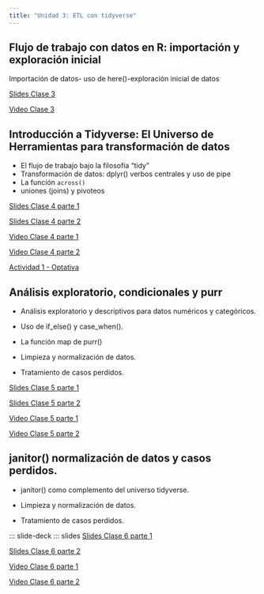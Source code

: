 ```yaml
---
title: "Unidad 3: ETL con tidyverse" 
---
```


## Flujo de trabajo con datos en R: importación y exploración inicial

Importación de datos- uso de here()-exploración inicial de datos

::: slide-deck
::: slides
[Slides Clase 3](materiales/slides/clase_3.qmd)
:::

::: video
[Video Clase 3]()
:::
:::

## Introducción a Tidyverse: El Universo de Herramientas para transformación de datos

-	El flujo de trabajo bajo la filosofía “tidy” 
-	Transformación de datos: dplyr() verbos centrales y uso de pipe 
-	La función `across()`
-	uniones (joins) y pivoteos


::: slide-deck
::: slides
[Slides Clase 4 parte 1](materiales/slides/clase_4_parte_1.qmd)
:::

::: slides
[Slides Clase 4 parte 2](materiales/slides/clase_4_parte_2.qmd)
:::

::: video
[Video Clase 4 parte 1]()
:::

::: video
[Video Clase 4 parte 2]()
:::
:::

::: exam
[Actividad 1 - Optativa](exams/tp_1_U3.qmd)
:::

## Análisis exploratorio, condicionales y purr

-	Análisis exploratorio y descriptivos para datos numéricos y categóricos. 
-	Uso de if_else() y case_when(). 
-	La función map de purr()


-	Limpieza y normalización de datos. 
-	Tratamiento de casos perdidos.

::: slide-deck
::: slides
[Slides Clase 5 parte 1](materiales/slides/clase_5_parte_1.qmd)
:::

::: slides
[Slides Clase 5 parte 2](materiales/slides/clase_5_parte_2.qmd)
:::

::: video
[Video Clase 5 parte 1]()
:::

::: video
[Video Clase 5 parte 2]()
:::


## janitor() normalización de datos y casos perdidos. 

-	janitor() como complemento del universo tidyverse. 

-	Limpieza y normalización de datos. 
-	Tratamiento de casos perdidos.

::: slide-deck
::: slides
[Slides Clase 6 parte 1](materiales/slides/clase_6_parte_1.qmd)
:::

::: slides
[Slides Clase 6 parte 2](materiales/slides/clase_6_parte_2.qmd)
:::

::: video
[Video Clase 6 parte 1]()
:::

::: video
[Video Clase 6 parte 2]()
:::



